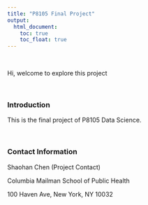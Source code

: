 ```yaml
---
title: "P8105 Final Project"
output: 
  html_document:
    toc: true
    toc_float: true
---
```


\ \par

Hi, welcome to explore this project

\ \par

### Introduction

This is the final project of P8105 Data Science.

\ \par

### Contact Information

Shaohan Chen (Project Contact)

Columbia Mailman School of Public Health

100 Haven Ave, New York, NY 10032


